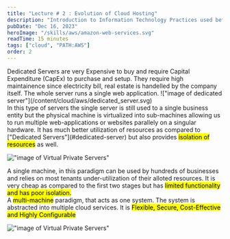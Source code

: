 ```yaml
---
title: "Lecture # 2 : Evolution of Cloud Hosting"
description: "Introduction to Information Technology Practices used before Cloud Computing"
pubDate: "Dec 16, 2023"
heroImage: "/skills/aws/amazon-web-services.svg"
readTime: 15 minutes
tags: ["cloud", "PATH:AWS"]
order: 2
---
```



<Section link="dedicated-server" title="Stage #1: Dedicated Server"/>
Dedicated Servers are very Expensive to buy and require Capital Expenditure (CapEx) to purchase and setup.
They require high maintainence since electricity bill, real estate is handelled by the company itself.
The whole server runs a single web application.
!["image of dedicated server"](/content/cloud/aws/dedicated_server.svg)

<Section link="virtual-private-server" title="Stage #2: Virtual Private Servers"/>
In this type of servers the single server is still used to a single business entity  but the physical machine is 
virtualized into sub-machines allowing us to run multiple web-applications or websites parallely on a singular hardware.
It has much better utilization of resources as compared to ["Dedicated Servers"](#dedicated-server) but also provides <mark> isolation
of resources</mark> as well.

!["image of Virtual Private Servers"](/content/cloud/aws/vps.svg)

<Section link="shared-hosting" title="Stage #3: Shared Hosting"/>
A single machine, in this paradigm can be used by hundreds of businesses and relies on most tenants under-utilization of their alloted
resources. It is very cheap as compared to the first two stages but has <mark> limited functionality and has poor isolation. </mark>

<Section link="cloud-hosting" title="Stage #4: Cloud Hosting"/>
A <mark>multi-machine</mark> paradigm, that acts as one system. The system is abstracted into multiple cloud services.
It is <mark> Flexible, Secure, Cost-Effective and Highly Configurable </mark>

!["image of Virtual Private Servers"](/content/cloud/aws/cloud_hosting.svg)